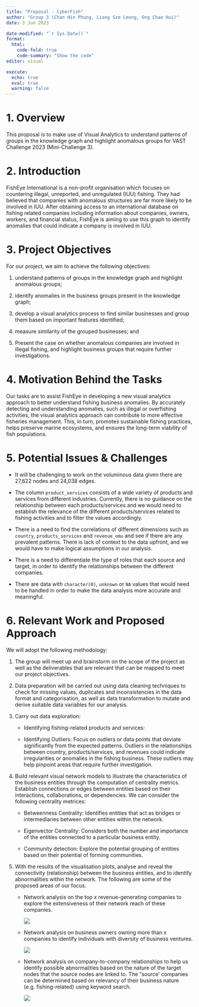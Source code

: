 ```yaml
---
title: "Proposal - CyberFish"
author: "Group 3 (Chan Hin Phung, Liang Sze Leong, Ong Chae Hui)"
date: 3 Jun 2023

date-modified: "`r Sys.Date()`"
format:
  html:
    code-fold: true
    code-summary: "Show the code"
editor: visual

execute: 
  echo: true
  eval: true
  warning: false
---
```


# 1. Overview

This proposal is to make use of Visual Analytics to understand patterns of groups in the knowledge graph and highlight anomalous groups for VAST Challenge 2023 (Mini-Challenge 3).

# 2. Introduction

FishEye International is a non-profit organisation which focuses on countering illegal, unreported, and unregulated (IUU) fishing. They had believed that companies with anomalous structures are far more likely to be involved in IUU. After obtaining access to an international database on fishing related companies including information about companies, owners, workers, and financial status, FishEye is aiming to use this graph to identify anomalies that could indicate a company is involved in IUU.

# 3. Project Objectives

For our project, we aim to achieve the following objectives:

1.  understand patterns of groups in the knowledge graph and highlight anomalous groups;

2.  identify anomalies in the business groups present in the knowledge graph;

3.  develop a visual analytics process to find similar businesses and group them based on important features identified;

4.  measure similarity of the grouped businesses; and

5.  Present the case on whether anomalous companies are involved in illegal fishing, and highlight business groups that require further investigations.

# 4. Motivation Behind the Tasks

Our tasks are to assist FishEye in developing a new visual analytics approach to better understand fishing business anomalies. By accurately detecting and understanding anomalies, such as illegal or overfishing activities, the visual analytics approach can contribute to more effective fisheries management. This, in turn, promotes sustainable fishing practices, helps preserve marine ecosystems, and ensures the long-term viability of fish populations.

# 5. Potential Issues & Challenges

-   It will be challenging to work on the voluminous data given there are 27,622 nodes and 24,038 edges.

-   The column `product_services` consists of a wide variety of products and services from different industries. Currently, there is no guidance on the relationship between each products/services and we would need to establish the relevance of the different products/services related to fishing activities and to filter the values accordingly.

-   There is a need to find the correlations of different dimensions such as `country`, `products_services` and `revenue_omu` and see if there are any prevalent patterns. There is lack of context to the data upfront, and we would have to make logical assumptions in our analysis.

-   There is a need to differentiate the type of roles that each source and target, in order to identify the relationships between the different companies. 

<!-- -->

-   There are data with `character(0)`, `unknown` or `NA` values that would need to be handled in order to make the data analysis more accurate and meaningful. 

# 6. Relevant Work and Proposed Approach

We will adopt the following methodology:

1.  The group will meet up and brainstorm on the scope of the project as well as the deliverables that are relevant that can be mapped to meet our project objectives.

2.  Data preparation will be carried out using data cleaning techniques to check for missing values, duplicates and inconsistencies in the data format and categorisation, as well as data transformation to mutate and derive suitable data variables for our analysis.

3.  Carry out data exploration:

    -   Identifying fishing-related products and services:

    -   Identifying Outliers: Focus on outliers or data points that deviate significantly from the expected patterns. Outliers in the relationships between country, products/services, and revenues could indicate irregularities or anomalies in the fishing business. These outliers may help pinpoint areas that require further investigation.

4.  Build relevant visual network models to illustrate the characteristics of the business entities through the computation of centrality metrics. Establish connections or edges between entities based on their interactions, collaborations, or dependencies. We can consider the following centrality metrices:

    -   Betweenness Centrality: Identifies entities that act as bridges or intermediaries between other entities within the network.

    -   Eigenvector Centrality: Considers both the number and importance of the entities connected to a particular business entity.

    -   Community detection: Explore the potential grouping of entities based on their potential of forming communities.

5.  With the results of the visualisation plots, analyse and reveal the connectivity (relationship) between the business entities, and to identify abnormalities within the network. The following are some of the proposed areas of our focus.

    -   Network analysis on the top x revenue-generating companies to explore the extensiveness of their network reach of these companies.

        ![](images/Picture1.png)

    -   Network analysis on business owners owning more than x companies to identify individuals with diversity of business ventures.

        ![](images/Picture2.png)

    -   Network analysis on company-to-company relationships to help us identify possible abnormalities based on the nature of the target nodes that the source nodes are linked to. The "source' companies can be determined based on relevancy of their business nature (e.g. fishing-related) using keyword search.

        ![](images/Picture3.png)
